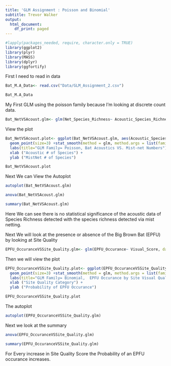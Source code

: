 ```yaml
---
title: 'GLM Assignment : Poisson and Binomial'
subtitle: Trevor Walker
output:
  html_document:
    df_print: paged
---
```

```r
#lapply(packages_needed, require, character.only = TRUE)
library(ggplot2)
library(plyr)
library(MASS)
library(dplyr)
library(ggfortify)
```
First I need to read in data

```r
Bat_M.A_Data<- read.csv("Data/GLM_Assignment_2.csv")

Bat_M.A_Data
```
My First GLM using the poisson family because I'm looking at discrete count data.

```r
Bat_NetVSAcoust.glm<- glm(Net_Species_Richness~ Acoustic_Species_Richness, data=Bat_M.A_Data , family= poisson(link = "log"))


```
View the plot

```r

Bat_NetVSAcoust.plot<- ggplot(Bat_NetVSAcoust.glm, aes(Acoustic_Species_Richness, Net_Species_Richness)) + 
  geom_point(size=3) +stat_smooth(method = glm, method.args = list(family = poisson(link = "log"))) +
  labs(title="GLM Family= Poisson, Bat Acoustics VS. Mist-net Numbers") +
  xlab ("Acoustic # of Species") +
  ylab ("MistNet # of Species")

Bat_NetVSAcoust.plot


```
Next We can View the Autoplot
```r
autoplot(Bat_NetVSAcoust.glm)
```

```r
anova(Bat_NetVSAcoust.glm)

summary(Bat_NetVSAcoust.glm)
```
Here We can see there is no statistical significance of the acoustic data of Species Richness detected with the species richness detected via mist netting.


Next We will look at the presence or absence of the Big Brown Bat (EPFU) by looking at Site Quality

```r
EPFU_OccuranceVSSite_Quality.glm<- glm(EPFU_Occurance~ Visual_Score, data=Bat_M.A_Data , family= binomial(link = "logit"))

```
Then we will view the plot
```r
EPFU_OccuranceVSSite_Quality.plot<- ggplot(EPFU_OccuranceVSSite_Quality.glm, aes(Visual_Score, EPFU_Occurance)) + 
  geom_point(size=3) +stat_smooth(method = glm, method.args = list(family = binomial)) +
  labs(title="GLM Family= Binomial,  EPFU Occurance by Site Visual Quality") +
  xlab ("Site Quality Category") +
  ylab ("Probability of EPFU Occurance")

EPFU_OccuranceVSSite_Quality.plot
```

The autoplot
```r
autoplot(EPFU_OccuranceVSSite_Quality.glm)
```

Next we look at the summary

```r
anova(EPFU_OccuranceVSSite_Quality.glm)

summary(EPFU_OccuranceVSSite_Quality.glm)
```
For Every increase in Site Quality Score the Probability of an EPFU occurance increases.


